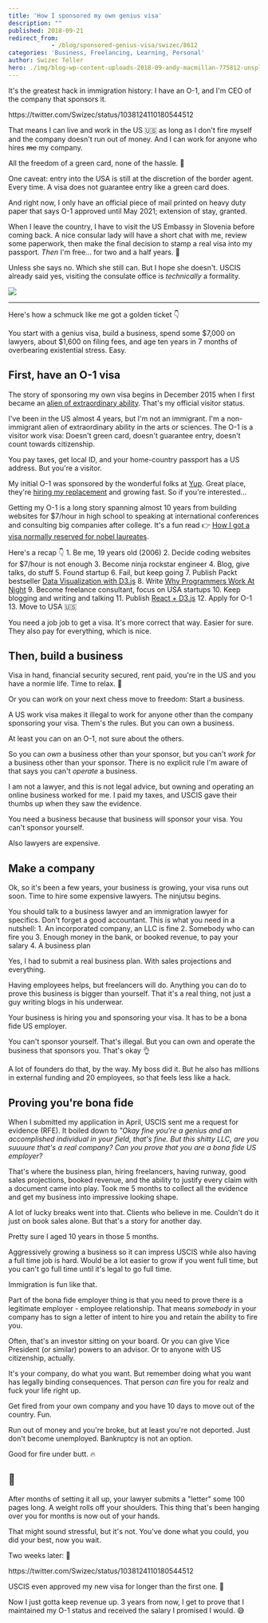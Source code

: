 ```yaml
---
title: 'How I sponsored my own genius visa'
description: ""
published: 2018-09-21
redirect_from: 
            - /blog/sponsored-genius-visa/swizec/8612
categories: 'Business, Freelancing, Learning, Personal'
author: Swizec Teller
hero: ./img/blog-wp-content-uploads-2018-09-andy-macmillan-775812-unsplash-1024x680.jpg
---
```

It's the greatest hack in immigration history: I have an O-1, and I'm CEO of the company that sponsors it.



https&#x3A;//twitter.com/Swizec/status/1038124110180544512



That means I can live and work in the US 🇺🇸 as long as I don't fire myself and the company doesn't run out of money. And I can work for anyone who hires ~~me~~ my company.



All the freedom of a green card, none of the hassle. 🤘



One caveat: entry into the USA is still at the discretion of the border agent. Every time. A visa does not guarantee entry like a green card does.



And right now, I only have an official piece of mail printed on heavy duty paper that says O-1 approved until May 2021; extension of stay, granted.



When I leave the country, I have to visit the US Embassy in Slovenia before coming back. A nice consular lady will have a short chat with me, review some paperwork, then make the final decision to stamp a real visa into my passport. _Then_ I'm free… for two and a half years. 🗽



Unless she says no. Which she still can. But I hope she doesn't. USCIS already said yes, visiting the consulate office is _technically_ a formality.



![](./img/blog-wp-content-uploads-2018-09-andy-macmillan-775812-unsplash-1024x680.jpg)



* * *



Here's how a schmuck like me got a golden ticket 👇



You start with a genius visa, build a business, spend some $7,000 on lawyers, about $1,600 on filing fees, and age ten years in 7 months of overbearing existential stress. Easy.



## First, have an O-1 visa



The story of sponsoring my own visa begins in December 2015 when I first became an [alien of extraordinary ability](https://en.wikipedia.org/wiki/Alien_of_extraordinary_ability). That's my official visitor status.



I've been in the US almost 4 years, but I'm not an immigrant. I'm a non-immigrant alien of extraordinary ability in the arts or sciences. The O-1 is a visitor work visa: Doesn't green card, doesn't guarantee entry, doesn't count towards citizenship.



You pay taxes, get local ID, and your home-country passport has a US address. But you're a visitor.



My initial O-1 was sponsored by the wonderful folks at [Yup](https://www.yup.com). Great place, they're [hiring my replacement](https://hire.withgoogle.com/public/jobs/yupcom/view/P_AAAAAAEAAADLqFr5OFYEpE) and growing fast. So if you're interested…



Getting my O-1 is a long story spanning almost 10 years from building websites for $7/hour in high school to speaking at international conferences and consulting big companies after college. It's a fun read 👉 [How I got a visa normally reserved for nobel laureates](https://swizec.com/blog/how-i-got-a-visa-normally-reserved-for-nobel-laureates/swizec/6767).



Here's a recap 👇 1. Be me, 19 years old (2006) 2. Decide coding websites for $7/hour is not enough 3. Become ninja rockstar engineer 4. Blog, give talks, do stuff 5. Found startup 6. Fail, but keep going 7. Publish Packt bestseller [Data Visualization with D3.js](https://www.packtpub.com/web-development/data-visualization-d3js) 8. Write [Why Programmers Work At Night](http://nightowlsbook.com/) 9. Become freelance consultant, focus on USA startups 10. Keep blogging and writing and talking 11. Publish [React + D3.js](https://swizec.com/reactd3js/) 12. Apply for O-1 13. Move to USA 🇺🇸



You need a job job to get a visa. It's more correct that way. Easier for sure. They also pay for everything, which is nice.



## Then, build a business



Visa in hand, financial security secured, rent paid, you're in the US and you have a normie life. Time to relax. 🤙



Or you can work on your next chess move to freedom: Start a business.



A US work visa makes it illegal to work for anyone other than the company sponsoring your visa. Them's the rules. But you can own a business.



At least you can on an O-1, not sure about the others.



So you can _own_ a business other than your sponsor, but you can't _work for_ a business other than your sponsor. There is no explicit rule I'm aware of that says you can't _operate_ a business.



I am not a lawyer, and this is not legal advice, but owning and operating an online business worked for me. I paid my taxes, and USCIS gave their thumbs up when they saw the evidence.



You need a business because that business will sponsor your visa. You can't sponsor yourself.



Also lawyers are expensive.



## Make a company



Ok, so it's been a few years, your business is growing, your visa runs out soon. Time to hire some expensive lawyers. The ninjutsu begins.



You should talk to a business lawyer and an immigration lawyer for specifics. Don't forget a good accountant. This is what you need in a nutshell: 1. An incorporated company, an LLC is fine 2. Somebody who can fire you 3. Enough money in the bank, or booked revenue, to pay your salary 4. A business plan



Yes, I had to submit a real business plan. With sales projections and everything.



Having employees helps, but freelancers will do. Anything you can do to prove this business is bigger than yourself. That it's a real thing, not just a guy writing blogs in his underwear.



Your business is hiring you and sponsoring your visa. It has to be a bona fide US employer.



You can't sponsor yourself. That's illegal. But you can own and operate the business that sponsors you. That's okay 👌



A lot of founders do that, by the way. My boss did it. But he also has millions in external funding and 20 employees, so that feels less like a hack.



## Proving you're bona fide



When I submitted my application in April, USCIS sent me a request for evidence (RFE). It boiled down to _"Okay fine you're a genius and an accomplished individual in your field, that's fine. But this shitty LLC, are you suuuure that's a real company? Can you prove that you are a bona fide US employer?_



That's where the business plan, hiring freelancers, having runway, good sales projections, booked revenue, and the ability to justify every claim with a document came into play. Took me 5 months to collect all the evidence and get my business into impressive looking shape.



A lot of lucky breaks went into that. Clients who believe in me. Couldn't do it just on book sales alone. But that's a story for another day.



Pretty sure I aged 10 years in those 5 months.



Aggressively growing a business so it can impress USCIS while also having a full time job is hard. Would be a lot easier to grow if you went full time, but you can't go full time until it's legal to go full time.



Immigration is fun like that.



Part of the bona fide employer thing is that you need to prove there is a legitimate employer - employee relationship. That means _somebody_ in your company has to sign a letter of intent to hire you and retain the ability to fire you.



Often, that's an investor sitting on your board. Or you can give Vice President (or similar) powers to an advisor. Or to anyone with US citizenship, actually.



It's your company, do what you want. But remember doing what you want has legally binding consequences. That person _can_ fire you for realz and fuck your life right up.



Get fired from your own company and you have 10 days to move out of the country. Fun.



Run out of money and you're broke, but at least you're not deported. Just don't become unemployed. Bankruptcy is not an option.



Good for fire under butt. 🔥



## 🤞



After months of setting it all up, your lawyer submits a "letter" some 100 pages long. A weight rolls off your shoulders. This thing that's been hanging over you for months is now out of your hands.



That might sound stressful, but it's not. You've done what you could, you did your best, now you wait.



Two weeks later: 🎉



https&#x3A;//twitter.com/Swizec/status/1038124110180544512



USCIS even approved my new visa for longer than the first one. 🤘



Now I just gotta keep revenue up. 3 years from now, I get to prove that I maintained my O-1 status and received the salary I promised I would. 😅